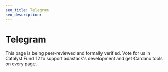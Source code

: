 ```yaml
---
seo_title: Telegram
seo_description:
---
```


# Telegram

This page is being peer-reviewed and formally verified. Vote for us in Catalyst Fund 12 to support adastack's development and get Cardano tools on every page.

